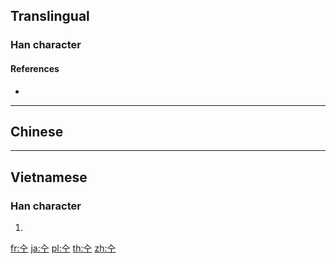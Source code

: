 {{character info/new}}
{{also|仝}}
==Translingual==

===Han character===
{{Han char|rn=11|rad=入|as=03|sn=5|four=|canj=OM|ids=⿱入工}}

====References====
* {{Han ref|kx=0126.030|hdz=10111.030|uh=34B0|ud=13488}}

----

==Chinese==
{{zh-see|全|v}}

----

==Vietnamese==

===Han character===
{{vi-hantu|toàn|rs=入03}}

# {{alternative form of|lang=vi|全}}

[[fr:㒰]]
[[ja:㒰]]
[[pl:㒰]]
[[th:㒰]]
[[zh:㒰]]